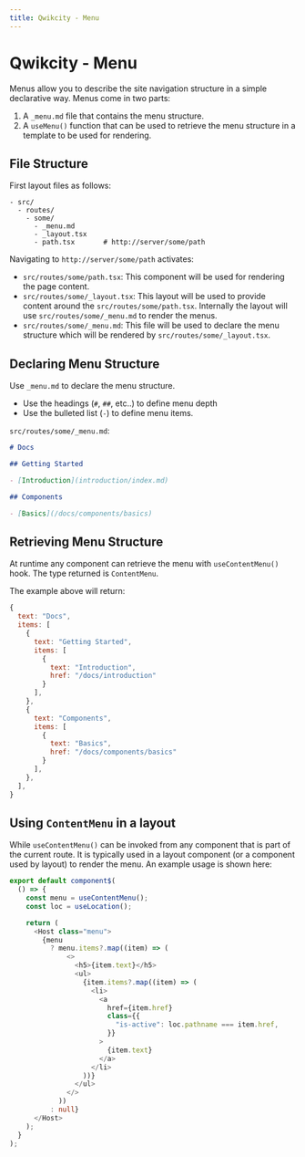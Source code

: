 ```yaml
---
title: Qwikcity - Menu
---
```


# Qwikcity - Menu

Menus allow you to describe the site navigation structure in a simple declarative way. Menus come in two parts:
1. A `_menu.md` file that contains the menu structure.
2. A `useMenu()` function that can be used to retrieve the menu structure in a template to be used for rendering.

## File Structure

First layout files as follows:

```
- src/
  - routes/
    - some/   
      - _menu.md
      - _layout.tsx
      - path.tsx       # http://server/some/path
```

Navigating to `http://server/some/path` activates:
- `src/routes/some/path.tsx`: This component will be used for rendering the page content.
- `src/routes/some/_layout.tsx`: This layout will be used to provide content around the `src/routes/some/path.tsx`. Internally the layout will use `src/routes/some/_menu.md` to render the menus.
- `src/routes/some/_menu.md`: This file will be used to declare the menu structure which will be rendered by `src/routes/some/_layout.tsx`.

## Declaring Menu Structure

Use `_menu.md` to declare the menu structure. 
- Use the headings (`#`, `##`, etc..) to define menu depth
- Use the bulleted list (`-`) to define menu items.

`src/routes/some/_menu.md`:
```markdown
# Docs

## Getting Started

- [Introduction](introduction/index.md)

## Components

- [Basics](/docs/components/basics)
```

## Retrieving Menu Structure

At runtime any component can retrieve the menu with `useContentMenu()` hook. The type returned is `ContentMenu`.

The example above will return:
```javascript
{
  text: "Docs",
  items: [
    {
      text: "Getting Started",
      items: [
        { 
          text: "Introduction", 
          href: "/docs/introduction" 
        }
      ],
    },
    {
      text: "Components",
      items: [
        { 
          text: "Basics", 
          href: "/docs/components/basics" 
        }
      ],
    },
  ],
}
```

## Using `ContentMenu` in a layout

While `useContentMenu()` can be invoked from any component that is part of the current route. It is typically used in a layout component (or a component used by layout) to render the menu. An example usage is shown here:

```typescript
export default component$(
  () => {
    const menu = useContentMenu();
    const loc = useLocation();

    return (
      <Host class="menu">
        {menu
          ? menu.items?.map((item) => (
              <>
                <h5>{item.text}</h5>
                <ul>
                  {item.items?.map((item) => (
                    <li>
                      <a
                        href={item.href}
                        class={{
                          "is-active": loc.pathname === item.href,
                        }}
                      >
                        {item.text}
                      </a>
                    </li>
                  ))}
                </ul>
              </>
            ))
          : null}
      </Host>
    );
  }
);

```